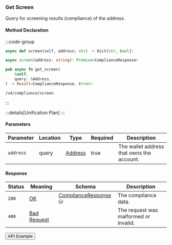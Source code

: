 
### Get Screen

Query for screening results (compliance) of the address.

#### Method Declaration

:::code-group

```python [Python]
async def screen(self, address: str) -> Dict[str, bool]:
```

```typescript [TypeScript]
async screen(address: string): Promise<ComplianceResponse>
```

```rust [Rust]
pub async fn get_screen(
    &self,
    query: &Address,
) -> Result<ComplianceResponse, Error>
```

```url [API]
/v4/compliance/screen
```

:::

:::details[Unification Plan]
:::

#### Parameters

| Parameter | Location | Type      | Required | Description                               |
| --------- | -------- | --------- | -------- | ----------------------------------------- |
| `address` | query    | [Address] | true     | The wallet address that owns the account. |

#### Response

| Status | Meaning       | Schema                 | Description                           |
| ------ | ------------- | ---------------------- | ------------------------------------- |
| `200`  | [OK]          | [ComplianceResponse] ⛁ | The compliance data.                  |
| `400`  | [Bad Request] |                        | The request was malformed or invalid. |

<Button href="https://indexer.v4testnet.dydx.exchange/v4/screen?address=dydx14zzueazeh0hj67cghhf9jypslcf9sh2n5k6art">
  API Example
</Button>

[Address]: /types/address
[u32]: /types/u32
[OK]: /types/ok
[ComplianceResponse]: /types/compliance_response
[Bad Request]: /types/bad-request
